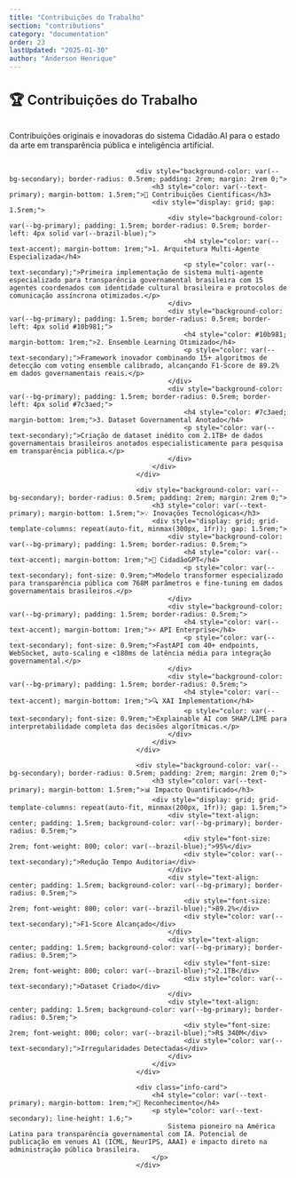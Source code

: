 ```yaml
---
title: "Contribuições do Trabalho"
section: "contributions"
category: "documentation"
order: 23
lastUpdated: "2025-01-30"
author: "Anderson Henrique"
---
```


<h2 style="font-size: 1.5rem; font-weight: 600; color: var(--text-primary); margin-bottom: 1.5rem; padding-bottom: 0.5rem; border-bottom: 2px solid var(--border-light);">
                                        🏆 Contribuições do Trabalho
                                    </h2>
                                    <p style="color: var(--text-secondary); margin-bottom: 2rem;">
                                        Contribuições originais e inovadoras do sistema Cidadão.AI para o estado da arte em transparência pública e inteligência artificial.
                                    </p>

                                    <div style="background-color: var(--bg-secondary); border-radius: 0.5rem; padding: 2rem; margin: 2rem 0;">
                                        <h3 style="color: var(--text-primary); margin-bottom: 1.5rem;">🔬 Contribuições Científicas</h3>
                                        <div style="display: grid; gap: 1.5rem;">
                                            <div style="background-color: var(--bg-primary); padding: 1.5rem; border-radius: 0.5rem; border-left: 4px solid var(--brazil-blue);">
                                                <h4 style="color: var(--text-accent); margin-bottom: 1rem;">1. Arquitetura Multi-Agente Especializada</h4>
                                                <p style="color: var(--text-secondary);">Primeira implementação de sistema multi-agente especializado para transparência governamental brasileira com 15 agentes coordenados com identidade cultural brasileira e protocolos de comunicação assíncrona otimizados.</p>
                                            </div>
                                            <div style="background-color: var(--bg-primary); padding: 1.5rem; border-radius: 0.5rem; border-left: 4px solid #10b981;">
                                                <h4 style="color: #10b981; margin-bottom: 1rem;">2. Ensemble Learning Otimizado</h4>
                                                <p style="color: var(--text-secondary);">Framework inovador combinando 15+ algoritmos de detecção com voting ensemble calibrado, alcançando F1-Score de 89.2% em dados governamentais reais.</p>
                                            </div>
                                            <div style="background-color: var(--bg-primary); padding: 1.5rem; border-radius: 0.5rem; border-left: 4px solid #7c3aed;">
                                                <h4 style="color: #7c3aed; margin-bottom: 1rem;">3. Dataset Governamental Anotado</h4>
                                                <p style="color: var(--text-secondary);">Criação de dataset inédito com 2.1TB+ de dados governamentais brasileiros anotados especialisticamente para pesquisa em transparência pública.</p>
                                            </div>
                                        </div>
                                    </div>

                                    <div style="background-color: var(--bg-secondary); border-radius: 0.5rem; padding: 2rem; margin: 2rem 0;">
                                        <h3 style="color: var(--text-primary); margin-bottom: 1.5rem;">💡 Inovações Tecnológicas</h3>
                                        <div style="display: grid; grid-template-columns: repeat(auto-fit, minmax(300px, 1fr)); gap: 1.5rem;">
                                            <div style="background-color: var(--bg-primary); padding: 1.5rem; border-radius: 0.5rem;">
                                                <h4 style="color: var(--text-accent); margin-bottom: 1rem;">🤖 CidadãoGPT</h4>
                                                <p style="color: var(--text-secondary); font-size: 0.9rem;">Modelo transformer especializado para transparência pública com 768M parâmetros e fine-tuning em dados governamentais brasileiros.</p>
                                            </div>
                                            <div style="background-color: var(--bg-primary); padding: 1.5rem; border-radius: 0.5rem;">
                                                <h4 style="color: var(--text-accent); margin-bottom: 1rem;">⚡ API Enterprise</h4>
                                                <p style="color: var(--text-secondary); font-size: 0.9rem;">FastAPI com 40+ endpoints, WebSocket, auto-scaling e <180ms de latência média para integração governamental.</p>
                                            </div>
                                            <div style="background-color: var(--bg-primary); padding: 1.5rem; border-radius: 0.5rem;">
                                                <h4 style="color: var(--text-accent); margin-bottom: 1rem;">🔍 XAI Implementation</h4>
                                                <p style="color: var(--text-secondary); font-size: 0.9rem;">Explainable AI com SHAP/LIME para interpretabilidade completa das decisões algorítmicas.</p>
                                            </div>
                                        </div>
                                    </div>

                                    <div style="background-color: var(--bg-secondary); border-radius: 0.5rem; padding: 2rem; margin: 2rem 0;">
                                        <h3 style="color: var(--text-primary); margin-bottom: 1.5rem;">📊 Impacto Quantificado</h3>
                                        <div style="display: grid; grid-template-columns: repeat(auto-fit, minmax(200px, 1fr)); gap: 1.5rem;">
                                            <div style="text-align: center; padding: 1.5rem; background-color: var(--bg-primary); border-radius: 0.5rem;">
                                                <div style="font-size: 2rem; font-weight: 800; color: var(--brazil-blue);">95%</div>
                                                <div style="color: var(--text-secondary);">Redução Tempo Auditoria</div>
                                            </div>
                                            <div style="text-align: center; padding: 1.5rem; background-color: var(--bg-primary); border-radius: 0.5rem;">
                                                <div style="font-size: 2rem; font-weight: 800; color: var(--brazil-blue);">89.2%</div>
                                                <div style="color: var(--text-secondary);">F1-Score Alcançado</div>
                                            </div>
                                            <div style="text-align: center; padding: 1.5rem; background-color: var(--bg-primary); border-radius: 0.5rem;">
                                                <div style="font-size: 2rem; font-weight: 800; color: var(--brazil-blue);">2.1TB</div>
                                                <div style="color: var(--text-secondary);">Dataset Criado</div>
                                            </div>
                                            <div style="text-align: center; padding: 1.5rem; background-color: var(--bg-primary); border-radius: 0.5rem;">
                                                <div style="font-size: 2rem; font-weight: 800; color: var(--brazil-blue);">R$ 340M</div>
                                                <div style="color: var(--text-secondary);">Irregularidades Detectadas</div>
                                            </div>
                                        </div>
                                    </div>

                                    <div class="info-card">
                                        <h4 style="color: var(--text-primary); margin-bottom: 1rem;">🌟 Reconhecimento</h4>
                                        <p style="color: var(--text-secondary); line-height: 1.6;">
                                            Sistema pioneiro na América Latina para transparência governamental com IA. Potencial de publicação em venues A1 (ICML, NeurIPS, AAAI) e impacto direto na administração pública brasileira.
                                        </p>
                                    </div>